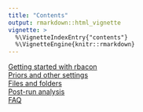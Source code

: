 ```yaml
---
title: "Contents"
output: rmarkdown::html_vignette
vignette: >
  %\VignetteIndexEntry{"contents"}
  %\VignetteEngine{knitr::rmarkdown}
---
```


[Getting started with rbacon](./intro.html)
<br>
[Priors and other settings](./priorssettings.html)
<br>
[Files and folders](./foldersfiles.html)
<br>
[Post-run analysis](./postrun.html)
<br>
[FAQ](./FAQ.html)
